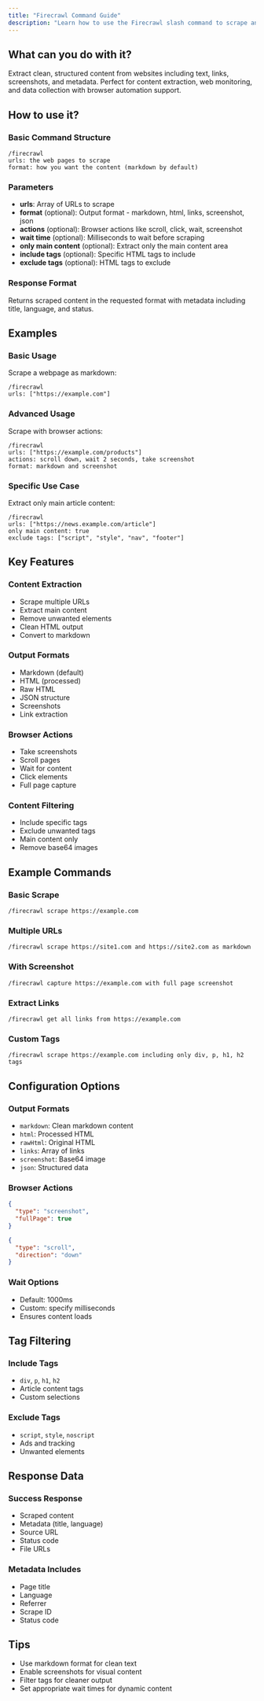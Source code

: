 ```yaml
---
title: "Firecrawl Command Guide"
description: "Learn how to use the Firecrawl slash command to scrape and map websites"
---
```


## What can you do with it?

Extract clean, structured content from websites including text, links, screenshots, and metadata. Perfect for content extraction, web monitoring, and data collection with browser automation support.

## How to use it?

### Basic Command Structure
```
/firecrawl
urls: the web pages to scrape
format: how you want the content (markdown by default)
```

### Parameters
- **urls**: Array of URLs to scrape
- **format** (optional): Output format - markdown, html, links, screenshot, json
- **actions** (optional): Browser actions like scroll, click, wait, screenshot
- **wait time** (optional): Milliseconds to wait before scraping
- **only main content** (optional): Extract only the main content area
- **include tags** (optional): Specific HTML tags to include
- **exclude tags** (optional): HTML tags to exclude

### Response Format
Returns scraped content in the requested format with metadata including title, language, and status.

## Examples

### Basic Usage
Scrape a webpage as markdown:
```
/firecrawl
urls: ["https://example.com"]
```

### Advanced Usage
Scrape with browser actions:
```
/firecrawl
urls: ["https://example.com/products"]
actions: scroll down, wait 2 seconds, take screenshot
format: markdown and screenshot
```

### Specific Use Case
Extract only main article content:
```
/firecrawl
urls: ["https://news.example.com/article"]
only main content: true
exclude tags: ["script", "style", "nav", "footer"]
```

## Key Features

### Content Extraction
- Scrape multiple URLs
- Extract main content
- Remove unwanted elements
- Clean HTML output
- Convert to markdown

### Output Formats
- Markdown (default)
- HTML (processed)
- Raw HTML
- JSON structure
- Screenshots
- Link extraction

### Browser Actions
- Take screenshots
- Scroll pages
- Wait for content
- Click elements
- Full page capture

### Content Filtering
- Include specific tags
- Exclude unwanted tags
- Main content only
- Remove base64 images

## Example Commands

### Basic Scrape
```
/firecrawl scrape https://example.com
```

### Multiple URLs
```
/firecrawl scrape https://site1.com and https://site2.com as markdown
```

### With Screenshot
```
/firecrawl capture https://example.com with full page screenshot
```

### Extract Links
```
/firecrawl get all links from https://example.com
```

### Custom Tags
```
/firecrawl scrape https://example.com including only div, p, h1, h2 tags
```

## Configuration Options

### Output Formats
- `markdown`: Clean markdown content
- `html`: Processed HTML
- `rawHtml`: Original HTML
- `links`: Array of links
- `screenshot`: Base64 image
- `json`: Structured data

### Browser Actions
```json
{
  "type": "screenshot",
  "fullPage": true
}
```

```json
{
  "type": "scroll",
  "direction": "down"
}
```

### Wait Options
- Default: 1000ms
- Custom: specify milliseconds
- Ensures content loads

## Tag Filtering

### Include Tags
- `div`, `p`, `h1`, `h2`
- Article content tags
- Custom selections

### Exclude Tags
- `script`, `style`, `noscript`
- Ads and tracking
- Unwanted elements

## Response Data

### Success Response
- Scraped content
- Metadata (title, language)
- Source URL
- Status code
- File URLs

### Metadata Includes
- Page title
- Language
- Referrer
- Scrape ID
- Status code

## Tips
- Use markdown format for clean text
- Enable screenshots for visual content
- Filter tags for cleaner output
- Set appropriate wait times for dynamic content 